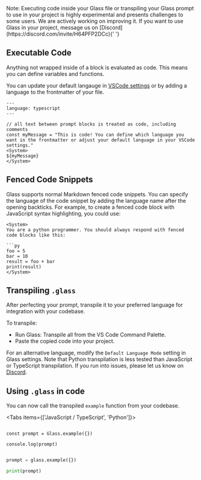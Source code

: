 
<Callout type="info">
  Note: Executing code inside your Glass file or transpiling your Glass prompt to use in your project is highly
  experimental and presents challenges to some users. We are actively working on improving it. If you want to use Glass
  in your project, message us on [Discord](https://discord.com/invite/H64PFP2DCc){' '}
</Callout>

## Executable Code

Anything not wrapped inside of a block is evaluated as code. This means you can define variables and functions.

You can update your default langauge in [VSCode settings](/vscode) or by adding a language to the frontmatter of your file.

```glass-ts
---
language: typescript
---

// all text between prompt blocks is treated as code, including comments
const myMessage = "This is code! You can define which language you want in the frontmatter or adjust your default language in your VSCode settings."
<System>
${myMessage}
</System>
```

## Fenced Code Snippets

Glass supports normal Markdown fenced code snippets. You can specify the language of the code snippet by adding the language name after the opening backticks. For example, to create a fenced code block with JavaScript syntax highlighting, you could use:

````glass-py
<System>
You are a python programmer. You should always respond with fenced code blocks like this:

```py
foo = 5
bar = 10
result = foo + bar
print(result)
</System>
````

## Transpiling `.glass`

After perfecting your prompt, transpile it to your preferred language for integration with your codebase.

To transpile:

- Run Glass: Transpile all from the VS Code Command Palette.
- Paste the copied code into your project.

For an alternative language, modify the `Default Language Mode` setting in Glass settings. Note that Python transpilation is less tested than JavaScript or TypeScript transpilation. If you run into issues, please let us know on [Discord](https://discord.com/invite/H64PFP2DCc).

## Using `.glass` in code

You can now call the transpiled `example` function from your codebase.

<Tabs items={['JavaScript / TypeScript', 'Python']}>
  <Tab>

```glass-ts

const prompt = Glass.example({})

console.log(prompt)
```

  </Tab>

  <Tab>

```python

prompt = glass.example({})

print(prompt)
```

  </Tab>
</Tabs>
